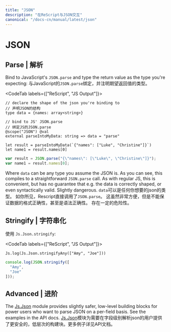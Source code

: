 ```yaml
---
title: "JSON"
description: "在ReScript与JSON交互"
canonical: "/docs-cn/manual/latest/json"
---
```


# JSON

## Parse | 解析

Bind to JavaScript's `JSON.parse` and type the return value as the type you're expecting:
与JavaScript的`JSON.parse`绑定，并注明期望返回值的类型。

<CodeTab labels={["ReScript", "JS Output"]}>

```res example
// declare the shape of the json you're binding to
// 声明JSON的结构
type data = {names: array<string>}

// bind to JS' JSON.parse
// 绑定JS的JSON.parse
@scope("JSON") @val
external parseIntoMyData: string => data = "parse"

let result = parseIntoMyData(`{"names": ["Luke", "Christine"]}`)
let name1 = result.names[0]
```
```js
var result = JSON.parse("{\"names\": [\"Luke\", \"Christine\"]}");
var name1 = result.names[0];
```

</CodeTab>

Where `data` can be any type you assume the JSON is. As you can see, this compiles to a straightforward `JSON.parse` call. As with regular JS, this is convenient, but has no guarantee that e.g. the data is correctly shaped, or even syntactically valid. Slightly dangerous.
`data`可以是任何你想要的json的类型。 如你所见，Rescript直接调用了`JSON.parse`。 这虽然非常方便，但是不能保证数据的格式正确性，甚至是语法正确性。 存在一定的危险性。

## Stringify | 字符串化

使用 `Js.Json.stringify`:

<CodeTab labels={["ReScript", "JS Output"]}>

```res example
Js.log(Js.Json.stringifyAny(["Amy", "Joe"]))
```
```js
console.log(JSON.stringify([
  "Amy",
  "Joe"
]));
```

</CodeTab>

## Advanced | 进阶

The [Js.Json](api/js/json) module provides slightly safer, low-level building blocks for power users who want to parse JSON on a per-field basis. See the examples in the API docs.
[Js.Json](api/js/json)模块为需要在字段级别解析json的用户提供了更安全的，低层次的构建块。更多例子详见API文档。
